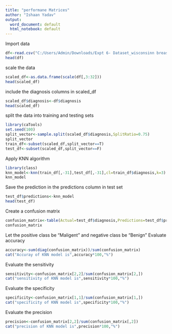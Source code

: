 ---
title: "performane Matrices"
author: "Ishaan Yadav"
output:
  word_document: default
  html_notebook: default
---
Import data
```{r}
df<-read.csv("C:/Users/Admin/Downloads/Expt 6- Dataset_wisconsinn breast cancerdata_csv.csv")
head(df)
```
scale the data
```{r}
scaled_df<-as.data.frame(scale(df[,3:32]))
head(scaled_df)
```
include the diagnosis columns in scaled_df
```{r}
scaled_df$diagnosis<-df$diagnosis
head(scaled_df)
```
split the data into training and testing sets
```{r}
library(caTools)
set.seed(100)
split_vector<-sample.split(scaled_df$diagnosis,SplitRatio=0.75)
split_vector
train_df<-subset(scaled_df,split_vector==T)
test_df<-subset(scaled_df,split_vector==F)
```

Apply KNN  algorithm 
```{r}
library(class)
knn_model<-knn(train_df[,-31],test_df[,-31],cl=train_df$diagnosis,k=3)
knn_model
```
Save the prediction in the predictions column in test set
```{r}
test_df$predictions<-knn_model
head(test_df)
```
Create a confusion matrix
```{r}
confusion_matrix<-table(Actual=test_df$diagnosis,Predictions=test_df$predictions)
confusion_matrix
```
Let  the positive class be "Maligent" and negative class be "Benign"
Evaluate accuracy
```{r}
accuracy<-sum(diag(confusion_matrix))/sum(confusion_matrix)
cat("Accuray of KNN model is",accuracy*100,"%")
```
Evaluate the sensitivity
```{r}
sensitivity<-confusion_matrix[2,2]/sum(confusion_matrix[2,])
cat("sensitivity of KNN model is",sensitivity*100,"%")
```
Evaluate the specificity
```{r}
specificity<-confusion_matrix[1,1]/sum(confusion_matrix[1,])
cat("specificity of KNN model is",specificity*100,"%")
```
Evaluate the precision
```{r}
precision<-confusion_matrix[2,2]/sum(confusion_matrix[,2])
cat("precision of KNN model is",precision*100,"%")
```



